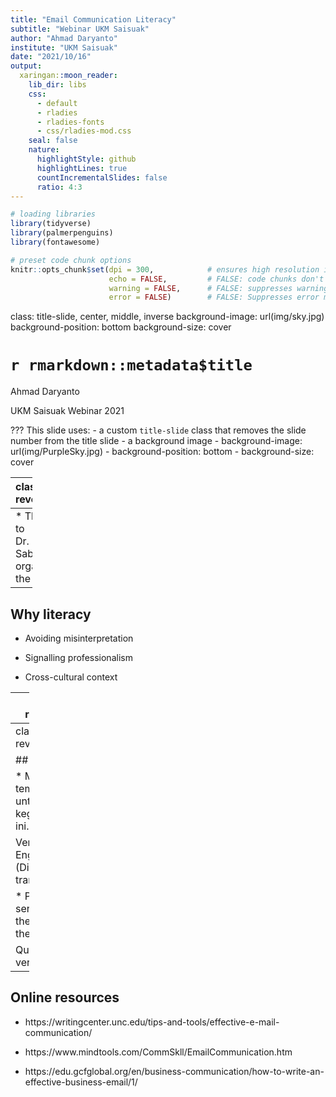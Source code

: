 ```yaml
---
title: "Email Communication Literacy"
subtitle: "Webinar UKM Saisuak"
author: "Ahmad Daryanto"
institute: "UKM Saisuak"
date: "2021/10/16"
output:
  xaringan::moon_reader:
    lib_dir: libs
    css:
      - default
      - rladies
      - rladies-fonts
      - css/rladies-mod.css
    seal: false
    nature:
      highlightStyle: github
      highlightLines: true
      countIncrementalSlides: false
      ratio: 4:3
---
```


```r
# loading libraries
library(tidyverse)
library(palmerpenguins)
library(fontawesome)

# preset code chunk options
knitr::opts_chunk$set(dpi = 300,            # ensures high resolution images
                      echo = FALSE,         # FALSE: code chunks don't show
                      warning = FALSE,      # FALSE: suppresses warning messages
                      error = FALSE)        # FALSE: Suppresses error messages
```

class: title-slide, center, middle, inverse
background-image: url(img/sky.jpg)
background-position: bottom
background-size: cover

# `r rmarkdown::metadata$title`

Ahmad Daryanto

UKM Saisuak Webinar 2021

???
This slide uses:
- a custom `title-slide` class that removes the slide number from the title slide
- a background image
  - background-image: url(img/PurpleSky.jpg)
  - background-position: bottom
  - background-size: cover

---
class: reverse

.left-column[
# Working paper
]

.right-column[

## Structure of an email


* Greeting 

* Body

* Ending


.footnote[

----
* Thanks to Dr. Meindra Sabri for organizing the event]
]




---
## Why literacy

* Avoiding misinterpretation

* Signalling professionalism

* Cross-cultural context


---
class: reverse

## Common mistakes

  ** Forget 'Dear'
  
  ** Forget closing e.g Best wishes, Best regards, Kind regards, Warm regards
  
  ** Forget mentioning your name
  
  Best wishes,
  

---
class: reverse

## Contoh

* Mohon tema materi untuk kegiatan ini.

  Versi English (Direct translation): 
  
   * Please send the theme of the event
  
  Quiz: Your version???
  
  
---
## Online resources

* https://writingcenter.unc.edu/tips-and-tools/effective-e-mail-communication/

* https://www.mindtools.com/CommSkll/EmailCommunication.htm

* https://edu.gcfglobal.org/en/business-communication/how-to-write-an-effective-business-email/1/
